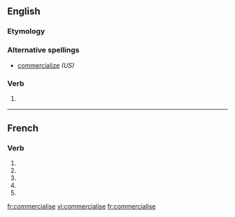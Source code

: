 ==English==

===Etymology===
{{suffix|commercial|ise}}

===Alternative spellings===
* [[commercialize]] ''(US)''

===Verb===
{{en-verb|commercialis|es}}

# {{UK}} {{alternative spelling of|commercialize}}

{{see|commercialisé}}

----

==French==

===Verb===
{{fr-verb-form}}

# {{form of|[[first-person|First-person]] [[singular]] [[present indicative]]|commercialiser|lang=French}}
# {{form of|[[third-person|Third-person]] [[singular]] [[present indicative]]| commercialiser|lang=French}}
# {{form of|First-person singular [[present subjunctive]]|commercialiser|lang=French}}
# {{form of|[[third-person|Third-person]] singular [[present subjunctive]]| commercialiser|lang=French}}
# {{form of|Second-person singular [[imperative]]|commercialiser |lang=French}}

[[fr:commercialise]]
[[vi:commercialise]]
[[fr:commercialise]]